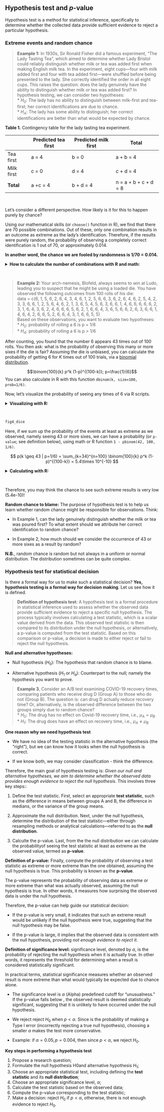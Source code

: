 
## Hypothesis test and *p*-value

Hypothesis test is a method for statistical inference, specifically to 
determine whether the collected data provide sufficient evidence to reject a 
particular hypothesis.

### Extreme events and random chance

> 
**Example 1:** In 1930s, Sir Ronald Fisher did a famous experiment, "The Lady Tasting Tea", which aimed to determine whether Lady Bristol could reliably distinguish whether milk or tea was added first when making English milk tea. In the experiment, eight cups—four with milk added first and four with tea added first—were shuffled before being presented to the lady. She correctly identified the order in all eight cups. This raises the question: does the lady genuinely have the ability to distinguish whether milk or tea was added first? In hypothesis testing, we can consider two hypotheses:<br />
* $H_0$: The lady has no ability to distinguish between milk-first and tea-first; her correct identifications are due to chance.<br />
* $H_A$: The lady has some ability to distinguish; her correct identifications are better than what would be expected by chance.


**Table 1.** Contingency table for the lady tasting tea experiment.

|            | Predicted tea first | Predicted milk first | **Total**             |
|------------|---------------------|----------------------|-----------------------|
| Tea first  | a = 4               | b = 0                | a + b = 4             |
| Milk first | c = 0               | d = 4                | c + d = 4             |
| **Total**  | a +c = 4            | b + d = 4            | n = a + b + c + d = 8 |
<br />

Let's consider a different perspective. How likely is it for this to happen purely by chance?

Using our mathematical skills (or `choose()` function in R), we find that there are 70 possible combinations. Out of these, only one combination results in an outcome as extreme as the lady's identification. Therefore, if the results were purely random, the probability of observing a completely correct identification is 1 out of 70, or approximately 0.014.

**In another word, the chance we are fooled by randomness is 1/70 = 0.014.**

<details>
<summary>**How to calculate the number of combinations with R and math:**
</summary>
**R**
```r
choose(8, 4)
```
**Math**
Consider permutations where the first choice is 8, the second is 7, and so on. However, we must also account for the permutations within the selected cups—that is, the arrangements among the chosen 4 cups. Therefore, the number of combinations can be calculated as follows.

$$\frac{8 \times 7 \times 6 \times 5} {4 \times 3 \times 2 \times 1} = 70$$
</details>
<br />


> 
**Example 2:** Your arch-nemesis, Blofeld, always seems to win at Ludo, leading you to suspect that he might be using a loaded die. You have observed the following outcomes from 100 rolls of his die:
<br />
data = c(6, 1, 5, 6, 2, 6, 4, 3, 4, 6, 1, 2, 5, 6, 6, 3, 6, 2, 6, 4, 6, 2,
       5, 4, 2, 3, 3, 6, 6, 1, 2, 5, 6, 4, 6, 2, 1, 3, 6, 5, 4, 5, 6, 3,
       6, 6, 1, 4, 6, 6, 6, 6, 6, 2, 3, 1, 6, 4, 3, 6, 2, 4, 6, 6, 6, 5,
       6, 2, 1, 6, 6, 4, 3, 6, 5, 6, 6, 2, 6, 3, 6, 6, 1, 4, 6, 4, 2, 6,
       6, 5, 2, 6, 6, 4, 3, 1, 6, 6, 5, 5)
<br />
Based on these observations, you want to evaluate two hypotheses:<br />
* $H_0$: probability of rolling a 6 is p = 1/6<br />
* $H_A$: probability of rolling a 6 is p > 1/6

After counting, you found that the number 6 appears 43 times out of 100 rolls. You then ask: what is the probability of observing this many or more sixes if the die is fair? Assuming the die is unbiased, you can calculate the probability of getting 6 for $K$ times out of 100 trials, via a [binomial distribution](https://en.wikipedia.org/wiki/Binomial_distribution).

$$\binom{100}{k} p^k (1-p)^{(100-k)}; p=\frac{1}{6}$$
You can also calculate in R with this function `dbinom(k, size=100, prob=1/6)`.

Now, let's visualize the probability of seeing any times of 6 via R scripts.

<details>
<summary>**Visualizing with R:**
</summary>
```r
# plot the probability mass function of null distribution

x = seq(0, 101)
pmf = dbinom(x, size=100, prob=1/6)
df = data.frame(x=x, pmf=pmf, extreme=(x >= stat_k))

library(ggplot2)

fig4_dice = ggplot(df, aes(x=x)) + 
  geom_point(aes(y=pmf, color=extreme)) +
  scale_color_manual(values=c("black", "red")) +
  xlab('Number of sixes') + 
  ylab('Probability Mass Function') +
  ggtitle('Distribution of n_six under the null hypothesis')
```
</details>
<br />

```r
fig4_dice
```

Here, if we sum up the probability of the events at least as extreme as we observed, namely seeing 43 or more sixes, we can have a probability (or `p-value`; see definition below), using math or R function `1 - pbinom(42, 100, 1/6)`.

$$
p(k \geq 43 | p=1/6) = \sum_{k=34}^{n=100} \binom{100}{k} p^k (1-p)^{(100-k)} = 5.4\times 10^{-10}
$$

<details>
<summary>**Calculating with R:**
</summary>
```r
?pbinom
1 - pbinom(42, 100, 1/6)
```
</details>
<br />


Therefore, you may think the chance to see such extreme results is very low (5.4e-10)!


**Random chance to blame:**
The purpose of hypothesis test is to help us learn whether random chance might be responsible for observations. Think:

* In Example 1, can the lady genuinely distinguish whether the milk or tea was poured first? To what extent should we attribute her correct identification to random chance?

* In Example 2, how much should we consider the occurrence of 43 or more sixes as a result by random?

**N.B.**, random chance is random but not always in a uniform or normal distribution. The distribution sometimes can be quite complex.


### Hypothesis test for statistical decision

Is there a formal way for us to make such a statistical decision? 
**Yes, hypothesis testing is a formal way for decision making**. Let us see how it is defined.

>
**Definition of hypothesis test:** A hypothesis test is a formal procedure in statistical inference used to assess whether the observed data provide sufficient evidence to reject a specific null hypothesis. The process typically involves calculating a test statistic, which is a scalar value derived from the data. This observed test statistic is then compared to its distribution under the null hypothesis, or alternatively, a p-value is computed from the test statistic. Based on this comparison or p-value, a decision is made to either reject or fail to reject the null hypothesis.

**Null and alternative hypotheses:**

* Null hypothesis ($H_0$): The hypothesis that random chance is to blame.

* Alternative hypothesis ($H_1$ or $H_a$): Counterpart to the null; namely the hypothesis you want to prove.

> 
**Example 3**, Consider an A/B test examining COVID-19 recovery times, comparing patients who receive drug D (Group A) to those who do not (Group B). The question is: can drug D actually reduce recovery time? Or, alternatively, is the observed difference between the two groups simply due to random chance?
<br />
* $H_0$: The drug has no effect on Covid-19 recovery time, i.e., $\mu_A = \mu_B$<br />
* $H_1$: The drug does have an effect on recovery time, i.e., $\mu_A \neq \mu_B$

**One reason why we need hypothesis test**

* We have no idea of the testing statistic in the alternative hypothesis (the "right"), but we can know how it looks when the null hypothesis is correct.

* If we know both, we may consider classification - think the difference.

Therefore, the main goal of hypothesis testing is: *Given our null and alternative hypotheses, we aim to determine whether the observed data provides enough evidence to reject the null hypothesis*. This involves three key steps::

1) Define the test statistic. First, select an appropriate **test statistic**, such as the difference in means between groups A and B, the difference in medians, or the variance of the group means.

2) Approximate the null distribution. Next, under the null hypothesis, determine the distribution of the test statistic—either through resampling methods or analytical calculations—referred to as the **null distribution**.

3) Calculte the p-value. Last, from the the null distribution we can calculate the probabilityof seeing the test statistic at least as extreme as the observed value, termed as **p-value**.

**Definition of p-value:** Finally, compute the probability of observing a test statistic as extreme or more extreme than the one obtained, assuming the null hypothesis is true. This probability is known as the **p-value**.


The p-value represents the probability of observing data as extreme or more extreme than what was actually observed, assuming the null hypothesis is true. In other words, it measures how surprising the observed data is under the null hypothesis.

Therefore, the p-value can help guide our statistical decision:

* If the p-value is very small, it indicates that such an extreme result would be unlikely if the null hypothesis were true, suggesting that the null hypothesis may be false.

* If the p-value is large, it implies that the observed data is consistent with the null hypothesis, providing *not enough evidence to reject it*.


**Definition of significance level:** significance level, denoted by $\alpha$, is the probability of rejecting the null hypothesis when it is actually true. In other words, it represents the threshold for determining when a result is considered statistically significant.

In practical terms, statistical significance measures whether an observed result is more extreme than what would typically be expected due to chance alone.

* The significance level is $\alpha$ (Alpha) predefined cutoff for "unusualness." If the p-value falls below , the observed result is deemed statistically significant, suggesting that it is unlikely to have occurred under the null hypothesis.

* We reject reject $H_0$ when $p<\alpha$. Since is the probability of making a Type I error (incorrectly rejecting a true null hypothesis), choosing a smaller $\alpha$ makes the test more conservative.

* Example: if $\alpha = 0.05, p = 0.004$, then since $p < \alpha$, we reject $H_0$.

**Key steps in performing a hypothesis test**

1) Propose a research question;
2) Formulate the null hypothesis H0and alternative hypothesis $H_1$;
3) Choose an appropriate statistical test, including defining the **test statistic** and its **null distribution**;
4) Choose an appropriate significance level, $\alpha$;
5) Calculate the test statistic based on the observed data;
6) Compute the p-value corresponding to the test statistic;
7) Make a decision: reject $H_0$ if $p < \alpha$, otherwise, there is not enough evidence to reject $H_0$.

